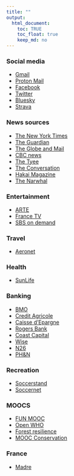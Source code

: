```yaml
---
title: ""
output:
  html_document:
    toc: TRUE
    toc_float: true
    keep_md: no
---
```


### Social media

- [Gmail](https://mail.google.com)
- [Proton Mail](https://account.proton.me/mail)
- [Facebook](https://www.facebook.com)
- [Twitter](https://www.twitter.com)
- [Bluesky](https://bsky.app/)
- [Strava](https://www.strava.com)

### News sources

- [The New York Times](https://www.nytimes.com)
- [The Guardian](https://www.guardian.co.uk)
- [The Globe and Mail](https://www.theglobeandmail.com)
- [CBC news](https://www.cbc.ca/news)
- [The Tyee](https://www.thetyee.ca)
- [The Conversation](https://theconversation.com/ca)
- [Hakai Magazine](https://www.hakaimagazine.com)
- [The Narwhal](https://www.thenarwhal.ca)

### Entertainment

- [ARTE](https://www.arte.tv/fr/)
- [France TV](https://www.france.tv/)
- [SBS on demand](https://www.sbs.com.au/ondemand/)

### Travel

- [Aeronet](https://acaeronet.aircanada.ca)

### Health

- [SunLife](https://www.sunnet.sunlife.com/signin/mysunlife/home.wca)

### Banking

- [BMO](https://www.bmo.com)
- [Credit Agricole](https://www.credit-agricole.fr/ca-franchecomte/particulier/acceder-a-mes-comptes.html)
- [Caisse d'Epargne](https://www.caisse-epargne.fr/bourgogne-franche-comte)
- [Rogers Bank](https://www.rogersbank.com)
- [Coast Capital](https://banking.coastcapitalsavings.com/LogIn.aspx)
- [Wise](https://wise.com/login/)
- [N26](https://app.n26.com/login)
- [PH&N](https://www1.royalbank.com/english/wm/sgne.html)

### Recreation

- [Soccerstand](https://www.soccerstand.com)
- [Soccernet](https://global.espn.com/football)

### MOOCS

- [FUN MOOC](https://www.fun-mooc.fr/fr/)
- [Open WHO](https://openwho.org/)
- [Forest resilience](https://mooc.forestmoocforchange.eu)
- [MOOC Conservation](https://www.mooc-conservation.org/home)

### France

- [Madre](madre.html)
